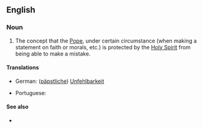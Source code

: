 ==English==

===Noun===
{{en-noun|head=[[papal]] [[infallibility]]|-}}

# {{Roman Catholicism}}  The concept that the [[Pope]], under certain circumstance (when making a statement on faith or morals, etc.) is protected by the [[Holy Spirit]] from being able to make a mistake.

====Translations====
{{trans-top|Catholic concept of an infallible Pope}}
*German: ([[päpstliche]]) [[Unfehlbarkeit]] {{f}}
{{trans-mid}}
* Portuguese: {{t-|pt|infalibilidade papal|f}}
{{trans-bottom}}

====See also====
*{{pedialite}}